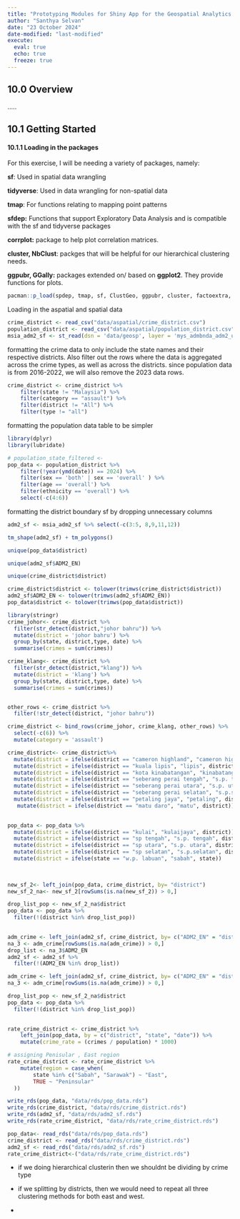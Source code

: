 ```yaml
---
title: "Prototyping Modules for Shiny App for the Geospatial Analytics Project"
author: "Santhya Selvan"
date: "23 October 2024"
date-modified: "last-modified"
execute: 
  eval: true
  echo: true
  freeze: true
---
```


## 10.0 Overview

.....

## 10.1 Getting Started

#### 10.1.1 Loading in the packages

For this exercise, I will be needing a variety of packages, namely:

**sf**: Used in spatial data wrangling

**tidyverse**: Used in data wrangling for non-spatial data

**tmap**: For functions relating to mapping point patterns

**sfdep:** Functions that support Exploratory Data Analysis and is compatible with the sf and tidyverse packages

**corrplot:** package to help plot correlation matrices.

**cluster, NbClust**: packges that will be helpful for our hierarchical clustering needs.

**ggpubr, GGally:** packages extended on/ based on **ggplot2**. They provide functions for plots.

```r
pacman::p_load(spdep, tmap, sf, ClustGeo, ggpubr, cluster, factoextra, NbClust, heatmaply, corrplot, psych, tidyverse, GGally)
```

Loading in the aspatial and spatial data

```r

crime_district <- read_csv("data/aspatial/crime_district.csv")
population_district <- read_csv("data/aspatial/population_district.csv")
msia_adm2_sf <- st_read(dsn = 'data/geosp', layer = 'mys_admbnda_adm2_unhcr_20210211')
```

formatting the crime data to only include the state names and their respective districts. Also filter out the rows where the data is aggregated across the crime types, as well as across the districts. since population data is from 2016-2022, we will also remove the 2023 data rows.

```r
crime_district <- crime_district %>% 
    filter(state != "Malaysia") %>% 
    filter(category == "assault") %>% 
    filter(district != "All") %>% 
    filter(type != "all")
```

formatting the population data table to be simpler

```r

library(dplyr)
library(lubridate)

# population_state_filtered <- 
pop_data <- population_district %>%
    filter(!year(ymd(date)) == 2024) %>% 
    filter(sex == 'both' | sex == 'overall' ) %>% 
    filter(age == 'overall') %>% 
    filter(ethnicity == 'overall') %>% 
    select(-c(4:6))
```

formatting the district boundary sf by dropping unnecessary columns

```r
adm2_sf <- msia_adm2_sf %>% select(-c(3:5, 8,9,11,12))
```

```r
tm_shape(adm2_sf) + tm_polygons()
```

```r
unique(pop_data$district)

```

```r


unique(adm2_sf$ADM2_EN)

```

```r
unique(crime_district$district)

```

```r
crime_district$district <- tolower(trimws(crime_district$district))
adm2_sf$ADM2_EN <- tolower(trimws(adm2_sf$ADM2_EN))
pop_data$district <- tolower(trimws(pop_data$district))

```

```r
library(stringr)
crime_johor<- crime_district %>%
  filter(str_detect(district,"johor bahru")) %>%
  mutate(district = 'johor bahru') %>%
  group_by(state, district,type, date) %>%
  summarise(crimes = sum(crimes))

crime_klang<- crime_district %>%
  filter(str_detect(district,"klang")) %>%
  mutate(district = 'klang') %>%
  group_by(state, district,type, date) %>%
  summarise(crimes = sum(crimes))


other_rows <- crime_district %>% 
  filter(!str_detect(district, "johor bahru"))

crime_district <- bind_rows(crime_johor, crime_klang, other_rows) %>% 
  select(-c(6)) %>% 
  mutate(category = 'assault') 
```

```r
crime_district<- crime_district%>% 
  mutate(district = ifelse(district == "cameron highland", "cameron highlands", district)) %>% 
  mutate(district = ifelse(district == "kuala lipis", "lipis", district)) %>% 
  mutate(district = ifelse(district == "kota kinabatangan", "kinabatangan", district)) %>% 
  mutate(district = ifelse(district == "seberang perai tengah", "s.p. tengah", district)) %>% 
  mutate(district = ifelse(district == "seberang perai utara", "s.p. utara", district)) %>% 
  mutate(district = ifelse(district == "seberang perai selatan", "s.p.selatan", district)) %>% 
  mutate(district = ifelse(district == "petaling jaya", "petaling", district)) %>% 
   mutate(district = ifelse(district == "matu daro", "matu", district))
  

pop_data <- pop_data %>% 
  mutate(district = ifelse(district == "kulai", "kulaijaya", district)) %>% 
  mutate(district = ifelse(district == "sp tengah", "s.p. tengah", district)) %>% 
  mutate(district = ifelse(district == "sp utara", "s.p. utara", district)) %>% 
  mutate(district = ifelse(district == "sp selatan", "s.p.selatan", district)) %>%
  mutate(district = ifelse(state == "w.p. labuan", "sabah", state))
   
  
```

```r
new_sf_2<- left_join(pop_data, crime_district, by= "district")
new_sf_2_na<- new_sf_2[rowSums(is.na(new_sf_2)) > 0,]
```

```r


drop_list_pop <- new_sf_2_na$district
pop_data <- pop_data %>%
  filter(!(district %in% drop_list_pop))
  
```

```r
adm_crime <- left_join(adm2_sf, crime_district, by= c("ADM2_EN" = "district"))
na_3 <- adm_crime[rowSums(is.na(adm_crime)) > 0,]
drop_list <- na_3$ADM2_EN
adm2_sf <- adm2_sf %>% 
  filter(!(ADM2_EN %in% drop_list))
```

```r
adm_crime <- left_join(adm2_sf, crime_district, by= c("ADM2_EN" = "district"))
na_3 <- adm_crime[rowSums(is.na(adm_crime)) > 0,]
```

```r
drop_list_pop <- new_sf_2_na$district
pop_data <- pop_data %>%
  filter(!(district %in% drop_list_pop))
  
```

```r

  
rate_crime_district <- crime_district %>% 
    left_join(pop_data, by = c("district", "state", "date")) %>% 
    mutate(crime_rate = (crimes / population) * 1000)

# assigning Penisular , East region
rate_crime_district <- rate_crime_district %>% 
    mutate(region = case_when(
        state %in% c("Sabah", "Sarawak") ~ "East",
        TRUE ~ "Peninsular"
  ))
```

```r
write_rds(pop_data, "data/rds/pop_data.rds")
write_rds(crime_district, "data/rds/crime_district.rds")
write_rds(adm2_sf, "data/rds/adm2_sf.rds")
write_rds(rate_crime_district, "data/rds/rate_crime_district.rds")
```

```r
pop_data<- read_rds("data/rds/pop_data.rds")
crime_district <- read_rds("data/rds/crime_district.rds")
adm2_sf <- read_rds("data/rds/adm2_sf.rds")
rate_crime_district<-("data/rds/rate_crime_district.rds")


```

-   if we doing hierarchical clusterin then we shouldnt be dividing by crime type

-   if we splitting by districts, then we would need to repeat all three clustering methods for both east and west.

-   
